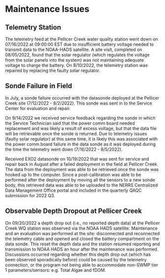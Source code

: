 # Maintenance Issues {#sec-maintenance}

## Telemetry Station

The telemetry feed at the Pellicer Creek water quality station went down on 07/16/2022 at 09:00:00 EST due to insufficient battery voltage needed to transmit data to the NOAA-HADS satellite. A site visit, completed on 08/05/2022, found that the solar regulator (which regulates the voltage from the solar panels into the system) was not maintaining adequate voltage to charge the battery. On 8/10/2022, the telemetry station was repaired by replacing the faulty solar regulator.

## Sonde Failure in Field

In July, a sonde failure occurred with the datasonde deployed at the Pellicer Creek site (7/12/2022 - 8/2/2022). This sonde was sent in to the Service Center for evaluation and repair.

On 9/14/2022 we received service feedback regarding the sonde in which the Service Technician said that the power comm board needed replacement and was likely a result of excess voltage, but that the data file will be retrievable once the sonde is returned. Due to telemetry issues (faulty solar regulator) at this same time, it is likely this was associated with the power comm board failure in the data sonde as it was deployed during the time the telemetry went down (7/16/2022 - 8/5/2022).

Received EXO2 datasonde on 10/19/2022 that was sent for service and repair back in August after a failed deployment in the field at Pellicer Creek. The data from the deployment was able to be retrieved once the sonde was hooked up to the computer. Since a post-calibration was able to be performed after the deployment by moving all the sensors to a new sonde body, this retrieved data was able to be uploaded to the NERRS Centralized Data Management Office portal and included in the quarterly QAQC submission for 2022 Q3.

## Observable Depth Dropout at Pellicer Creek

On 09/20/2022 a depth drop out (i.e., no reported depth data) at the Pellicer Creek WQ station was observed via the NOAA HADS satellite. Maintenance and an evaluation was performed at the site: disconnected and reconnected the telemetry cable and opened and closed the battery compartment on the data sonde. This reset the depth data and the station resumed reporting and transmission to NOAA HADS an hour after the maintenance was performed. Discussions occurred regarding whether this depth drop out (which has been observed sporadically before) could be caused by the telemetry connection, or the program not being able to accommodate non-SWMP tier 1 parameters/sensors: e.g. Total Algae and fDOM.


